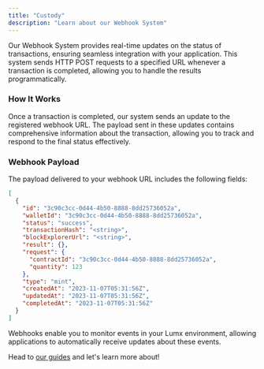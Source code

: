 ```yaml
---
title: "Custody"
description: "Learn about our Webhook System"
---
```


Our Webhook System provides real-time updates on the status of transactions, ensuring seamless integration with your application. This system sends HTTP POST requests to a specified URL whenever a transaction is completed, allowing you to handle the results programmatically.

### How It Works

Once a transaction is completed, our system sends an update to the registered webhook URL. The payload sent in these updates contains comprehensive information about the transaction, allowing you to track and respond to the final status effectively.

### Webhook Payload

The payload delivered to your webhook URL includes the following fields:

```json
[
  {
    "id": "3c90c3cc-0d44-4b50-8888-8dd25736052a",
    "walletId": "3c90c3cc-0d44-4b50-8888-8dd25736052a",
    "status": "success",
    "transactionHash": "<string>",
    "blockExplorerUrl": "<string>",
    "result": {},
    "request": {
      "contractId": "3c90c3cc-0d44-4b50-8888-8dd25736052a",
      "quantity": 123
    },
    "type": "mint",
    "createdAt": "2023-11-07T05:31:56Z",
    "updatedAt": "2023-11-07T05:31:56Z",
    "completedAt": "2023-11-07T05:31:56Z"
  }
]
```

Webhooks enable you to monitor events in your Lumx environment, allowing applications to automatically receive updates about these events.

Head to [our guides](/guides/recipes/register-a-webhook) and let's learn more about!